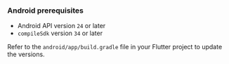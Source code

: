 ### Android prerequisites

- Android API version `24` or later
- `compileSdk` version `34` or later

Refer to the `android/app/build.gradle` file in your Flutter project to update the versions.
